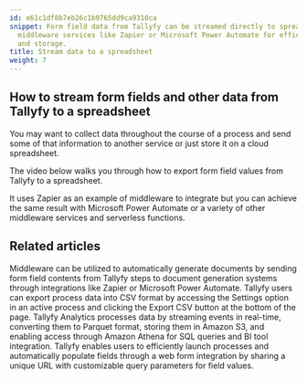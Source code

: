 ```yaml
---
id: e61c1df8b7eb26c1b9765dd9ca9310ca
snippet: Form field data from Tallyfy can be streamed directly to spreadsheets using
  middleware services like Zapier or Microsoft Power Automate for efficient data collection
  and storage.
title: Stream data to a spreadsheet
weight: 7
---
```


## How to stream form fields and other data from Tallyfy to a spreadsheet

You may want to collect data throughout the course of a process and send some of that information to another service or just store it on a cloud spreadsheet.

The video below walks you through how to export form field values from Tallyfy to a spreadsheet.

It uses Zapier as an example of middleware to integrate but you can achieve the same result  with Microsoft Power Automate or a variety of other middleware services and serverless functions.

<lite-vimeo videoid="349793950"></lite-vimeo>


## Related articles
<CardGrid>
<LinkTitleCard header="<b>Documents > Send data to document creation systems</b>" href="/products/pro/documenting/documents/how-to-generate-documents-from-form-fields/" > Middleware can be utilized to automatically generate documents by sending form field contents from Tallyfy steps to document generation systems through integrations like Zapier or Microsoft Power Automate. </LinkTitleCard>
<LinkTitleCard header="<b>Processes > Export process to CSV</b>" href="/products/pro/tracking-and-tasks/processes/how-can-i-export-tallyfy-processes-to-csv/" > Tallyfy users can export process data into CSV format by accessing the Settings option in an active process and clicking the Export CSV button at the bottom of the page. </LinkTitleCard>
<LinkTitleCard header="<b>Analytics > How Tallyfy Analytics works</b>" href="/products/pro/integrations/analytics/how-does-tallyfy-analytics-process-my-data/" > Tallyfy Analytics processes data by streaming events in real-time, converting them to Parquet format, storing them in Amazon S3, and enabling access through Amazon Athena for SQL queries and BI tool integration. </LinkTitleCard>
<LinkTitleCard header="<b>Launching > Launch a process from a web form</b>" href="/products/pro/launching/how-to-launch-a-tallyfy-process-from-a-webform/" > Tallyfy enables users to efficiently launch processes and automatically populate fields through a web form integration by sharing a unique URL with customizable query parameters for field values. </LinkTitleCard>
</CardGrid>